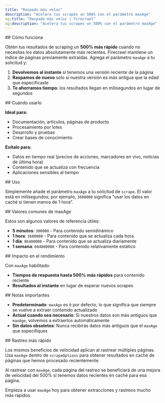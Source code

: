 ```yaml
---
title: "Raspado más veloz"
description: "Acelera tus scrapes un 500% con el parámetro maxAge"
og:title: "Raspado más veloz | Firecrawl"
og:description: "Acelera tus scrapes un 500% con el parámetro maxAge"
---
```



<div id="how-it-works">
  ## Cómo funciona
</div>

Obtén tus resultados de scraping un **500% más rápido** cuando no necesitas los datos absolutamente más recientes. Firecrawl mantiene un índice de páginas previamente extraídas. Agrega el parámetro `maxAge` a tu solicitud y:

1. **Devolvemos al instante** si tenemos una versión reciente de la página
2. **Raspamos de nuevo** solo si nuestra versión es más antigua que la edad que especificaste
3. **Te ahorramos tiempo**: los resultados llegan en milisegundos en lugar de segundos

<div id="when-to-use-this">
  ## Cuándo usarlo
</div>

**Ideal para:**

- Documentación, artículos, páginas de producto
- Procesamiento por lotes
- Desarrollo y pruebas
- Crear bases de conocimiento

**Evítalo para:**

- Datos en tiempo real (precios de acciones, marcadores en vivo, noticias de última hora)
- Contenido que se actualiza con frecuencia
- Aplicaciones sensibles al tiempo

<div id="usage">
  ## Uso
</div>

Simplemente añade el parámetro `maxAge` a tu solicitud de `scrape`. El valor está en milisegundos; por ejemplo, `3600000` significa “usar los datos en caché si tienen menos de 1 hora”.

<CodeGroup>

<FastScrapePython />

<FastScrapeNode />

<FastScrapeGo />

<FastScrapeRust />

<FastScrapeCURL />

</CodeGroup>

<div id="common-maxage-values">
  ## Valores comunes de maxAge
</div>

Estos son algunos valores de referencia útiles:

- **5 minutos**: `300000` - Para contenido semidinámico
- **1 hora**: `3600000` - Para contenido que se actualiza cada hora
- **1 día**: `86400000` - Para contenido que se actualiza diariamente
- **1 semana**: `604800000` - Para contenido relativamente estático

<div id="performance-impact">
  ## Impacto en el rendimiento
</div>

Con `maxAge` habilitado:

- **Tiempos de respuesta hasta 500% más rápidos** para contenido reciente
- **Resultados al instante** en lugar de esperar nuevos scrapes

<div id="important-notes">
  ## Notas importantes
</div>

- **Predeterminado**: `maxAge` es `0` por defecto, lo que significa que siempre se vuelve a extraer contenido actualizado
- **Actual cuando sea necesario**: Si nuestros datos son más antiguos que `maxAge`, volvemos a extraerlos automáticamente
- **Sin datos obsoletos**: Nunca recibirás datos más antiguos que el `maxAge` que especifiques

<div id="faster-crawling">
  ## Rastreo más rápido
</div>

Los mismos beneficios de velocidad aplican al rastrear múltiples páginas. Usa `maxAge` dentro de `scrapeOptions` para obtener resultados en caché de páginas que hemos procesado recientemente.

<CodeGroup>

<FastCrawlPython />

<FastCrawlNode />

<FastCrawlGo />

<FastCrawlRust />

<FastCrawlCURL />

</CodeGroup>

Al rastrear con `maxAge`, cada página del rastreo se beneficiará de una mejora de velocidad del 500% si tenemos datos recientes en caché para esa página.

Empieza a usar `maxAge` hoy para obtener extracciones y rastreos mucho más rápidos.